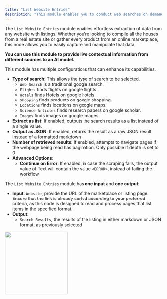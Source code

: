 ```yaml
---
title: "List Website Entries"
description: "This module enables you to conduct web searches on demand"
---
```


The `List Website Entries` module enables effortless extraction of data from any website with listings. Whether you're looking to compile all the houses from a real estate site or gather every product from an online marketplace, this node allows you to easily capture and manipulate that data.

**You can use this module to provide live contextual information from different sources to an AI model.**

This module has multiple configurations that can enhance its capabilities.

- **Type of search**: This allows the type of search to be selected.
  - `Web Search` is a traditional google search.
  - `Flights` finds flights on google flights.
  - `Hotels` finds Hotels on google hotels.
  - `Shopping` finds products on google shopping.
  - `Locations` finds locations on google maps.
  - `Science Articles` finds research papers on google scholar.
  - `Images` finds images on google images.
- **Extract as list**: If enabled, outputs the search results as a list instead of a single value.
- **Output as JSON**: If enabled, returns the result as a raw JSON result instead of a formatted markdown
- **Number of retrieved results**: If enabled, attempts to navigate pages if the webpage being read has pagination. Only possible if depth is set to 0
- **Advanced Options**:
  - **Continue on Error**: If enabled, in case the scraping fails, the output value of Text will contain the value `<ERROR>`, instead of failing the workflow

The `List Website Entries` module has **one input** and **one output**:

- **Input**: `Website`, provide the URL of the marketplace or listing page. Ensure that the link is already sorted according to your preferred criteria, as this node is designed to read and process pages that list items in the specified format.
- **Output**:
  - `Search Results`, the results of the listing in either markdown or JSON format, as previously selected

<img height="200" src="/images/USE.png" />
